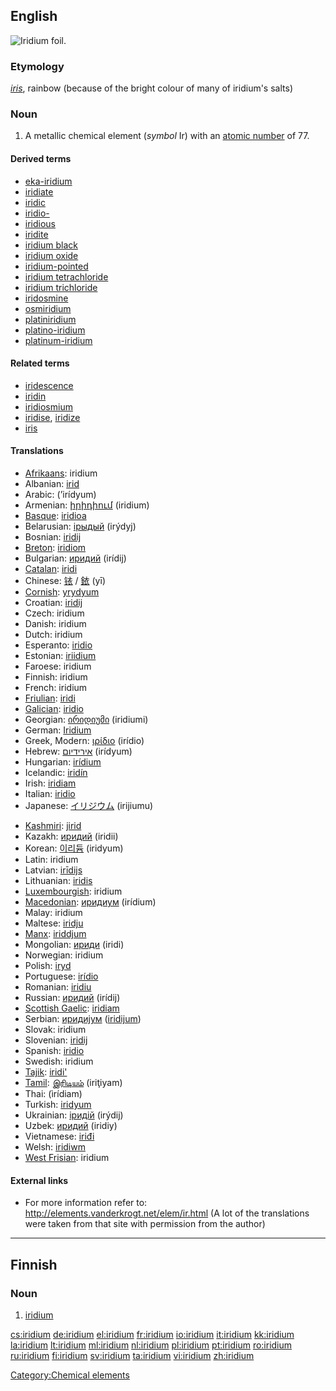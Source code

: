 {{elements|Ir|osmium|Os|platinum|Pt}}
{{also|Iridium}}
==English==
[[Image:Iridium foil.jpg|thumb|right|Iridium foil.]]
{{wikipedia}}
{{commons}}

===Etymology===
{{etyl|la}} ''[[iris#Latin|iris]]'', rainbow (because of the bright colour of many of iridium's salts)

===Noun===
{{en-noun|-}}

# A metallic chemical element (''symbol'' Ir) with an [[atomic number]] of 77.

====Derived terms====
* [[eka-iridium]]
* [[iridiate]]
* [[iridic]]
* [[iridio-]]
* [[iridious]]
* [[iridite]]
* [[iridium black]]
* [[iridium oxide]]
* [[iridium-pointed]]
* [[iridium tetrachloride]]
* [[iridium trichloride]]
* [[iridosmine]]
* [[osmiridium]]
* [[platiniridium]]
* [[platino-iridium]]
* [[platinum-iridium]]

====Related terms====
* [[iridescence]]
* [[iridin]]
* [[iridiosmium]]
* [[iridise]], [[iridize]]
* [[iris]]

====Translations====
{{trans-top|chemical element}}
* [[Afrikaans]]: iridium
* Albanian: [[irid]]
* Arabic: {{Arab|[[إريديوم]]}} (’irídyum) {{m}}
* Armenian: [[իրիդիում]] (iridium)
* [[Basque]]: [[iridioa]]
* Belarusian: [[iрыдый]] (irýdyj) {{m}}
* Bosnian: [[iridij]]
* [[Breton]]: [[iridiom]]
* Bulgarian: [[иридий]] (irídij) {{m}}
* [[Catalan]]: [[iridi]]
* Chinese: [[铱]] / [[銥]] (yī)
* [[Cornish]]: [[yrydyum]]
* Croatian: [[iridij]]
* Czech: iridium
* Danish: iridium
* Dutch: iridium {{n}}
* Esperanto: [[iridio]]
* Estonian: [[iriidium]]
* Faroese: iridium
* Finnish: iridium
* French: iridium {{m}}
* [[Friulian]]: [[iridi]]
* [[Galician]]: [[iridio]]
* Georgian: [[ირიდიუმი]] (iridiumi)
* German: [[Iridium]] {{n}}
* Greek, Modern: [[ιρίδιο]] (irídio) {{n}}
* Hebrew: [[אירידיום]] (irídyum)
* Hungarian: [[irídium]]
* Icelandic: [[iridín]]
* Irish: [[iridiam]]
* Italian: [[iridio]] {{m}}
* Japanese: [[イリジウム]] (irijiumu)
{{trans-mid}}
* [[Kashmiri]]: [[jirid]]
* Kazakh: [[иридий]] (iridii)
* Korean: [[이리듐]] (iridyum)
* Latin: iridium
* Latvian: [[irīdijs]]
* Lithuanian: [[iridis]]
* [[Luxembourgish]]: iridium
* [[Macedonian]]: [[иридиум]] (irídium) {{m}}
* Malay: iridium
* Maltese: [[iridju]]
* [[Manx]]: [[iriddjum]]
* Mongolian: [[ириди]] (iridi)
* Norwegian: iridium
* Polish: [[iryd]] {{m}}
* Portuguese: [[irídio]] {{m}}
* Romanian: [[iridiu]] {{n}}
* Russian: [[иридий]] (irídij) {{m}}
* [[Scottish Gaelic]]: [[iridiam]]
* Serbian: [[иридиjум]] ([[iridijum]]) {{m}}
* Slovak: iridium
* Slovenian: [[iridij]]
* Spanish: [[iridio]] {{m}}
* Swedish: iridium
* [[Tajik]]: [[iridi']]
* [[Tamil]]: [[இரிடியம்]] (iriţiyam)
* Thai: {{Thai|[[อิริเดียม]]}} (ìrídiam)
* Turkish: [[iridyum]]
* Ukrainian: [[iридiй]] (irýdij) {{m}}
* Uzbek: [[иридий]] (iridiy)
* Vietnamese: [[iriđi]]
* Welsh: [[iridiwm]]
* [[West Frisian]]: iridium
{{trans-bottom}}

====External links====
* For more information refer to: http://elements.vanderkrogt.net/elem/ir.html (A lot of the translations were taken from that site with permission from the author)

[[Category:Chemical elements]]

----

==Finnish==
{{wikipedia|lang=fi}}

===Noun===
{{fi-noun}}

# {{element|lang=fi}} [[#English|iridium]]

[[cs:iridium]]
[[de:iridium]]
[[el:iridium]]
[[fr:iridium]]
[[io:iridium]]
[[it:iridium]]
[[kk:iridium]]
[[la:iridium]]
[[lt:iridium]]
[[ml:iridium]]
[[nl:iridium]]
[[pl:iridium]]
[[pt:iridium]]
[[ro:iridium]]
[[ru:iridium]]
[[fi:iridium]]
[[sv:iridium]]
[[ta:iridium]]
[[vi:iridium]]
[[zh:iridium]]